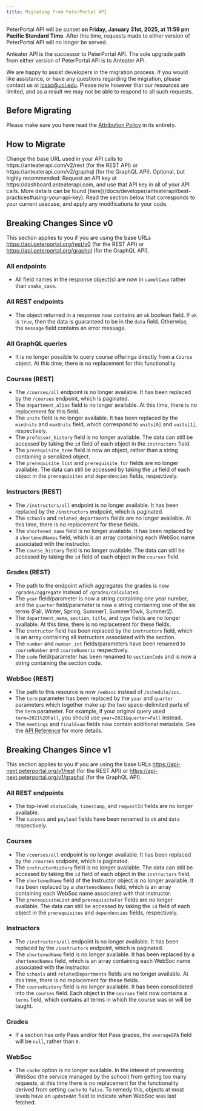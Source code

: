 ```yaml
---
title: Migrating from PeterPortal API
---
```



PeterPortal API will be sunset **on Friday, January 31st, 2025, at 11:59 pm Pacific Standard Time**. After this time, requests made to either version of PeterPortal API will no longer be served.

Anteater API is the successor to PeterPortal API. The sole upgrade path from either version of PeterPortal API is to Anteater API.

We are happy to assist developers in the migration process. If you would like assistance, or have any questions regarding the migration, please contact us at [icssc@uci.edu](mailto:icssc@uci.edu). Please note however that our resources are limited, and as a result we may not be able to respond to all such requests.

## Before Migrating

Please make sure you have read the [Attribution Policy](/docs/developer/anteaterapi/attribution-policy) in its entirety.

## How to Migrate

<Steps>
    <Step>
        Change the base URL used in your API calls to https://anteaterapi.com/v2/rest (for the REST API) or https://anteaterapi.com/v2/graphql (for the GraphQL API).
    </Step>
    <Step>
        Optional, but highly recommended: Request an API key at https://dashboard.anteaterapi.com, and use that API key in all of your API calls. More details can be found [here](/docs/developer/anteaterapi/best-practices#using-your-api-key).
    </Step>
    <Step>
        Read the section below that corresponds to your current usecase, and apply any modifications to your code.
    </Step>
</Steps>

## Breaking Changes Since v0

This section applies to you if you are using the base URLs https://api.peterportal.org/rest/v0 (for the REST API) or https://api.peterportal.org/graphql (for the GraphQL API).

### All endpoints
* All field names in the response object(s) are now in `camelCase` rather than `snake_case`.

### All REST endpoints
* The object returned in a response now contains an `ok` boolean field. If `ok` is `true`, then the data is guaranteed to be in the `data` field. Otherwise, the `message` field contains an error message.

### All GraphQL queries
* It is no longer possible to query course offerings directly from a `Course` object. At this time, there is no replacement for this functionality.

### Courses (REST)
* The `/courses/all` endpoint is no longer available. It has been replaced by the `/courses` endpoint, which is paginated.
* The `department_alias` field is no longer available. At this time, there is no replacement for this field.
* The `units` field is no longer available. It has been replaced by the `minUnits` and `maxUnits` field, which correspond to `units[0]` and `units[1]`, respectively.
* The `professor_history` field is no longer available. The data can still be accessed by taking the `id` field of each object in the `instructors` field.
* The `prerequisite_tree` field is now an object, rather than a string containing a serialized object.
* The `prerequisite_list` and `prerequisite_for` fields are no longer available. The data can still be accessed by taking the `id` field of each object in the `prerequisites` and `dependencies` fields, respectively.

### Instructors (REST)
* The `/instructors/all` endpoint is no longer available. It has been replaced by the `/instructors` endpoint, which is paginated.
* The `schools` and `related_departments` fields are no longer available. At this time, there is no replacement for these fields.
* The `shortened_name` field is no longer available. It has been replaced by a `shortenedNames` field, which is an array containing each WebSoc name associated with the instructor.
* The `course_history` field is no longer available. The data can still be accessed by taking the `id` field of each object in the `courses` field.

### Grades (REST)
* The path to the endpoint which aggregates the grades is now `/grades/aggregate` instead of `/grades/calculated`.
* The `year` field/parameter is now a string containing one year number, and the `quarter` field/parameter is now a string containing one of the six terms (Fall, Winter, Spring, Summer1, Summer10wk, Summer2).
* The `department_name`, `section`, `title`, and `type` fields are no longer available. At this time, there is no replacement for these fields.
* The `instructor` field has been replaced by the `instructors` field, which is an array containing all instructors associated with the section.
* The `number` and `number_int` fields/parameters have been renamed to `courseNumber` and `courseNumeric` respectively.
* The `code` field/parameter has been renamed to `sectionCode` and is now a string containing the section code.

### WebSoc (REST)
* The path to this resource is now `/websoc` instead of `/schedule/soc`.
* The `term` parameter has been replaced by the `year` and `quarter` parameters which together make up the two space-delimited parts of the `term` parameter. For example, if your original query used `term=2021%20Fall`, you should use `year=2021&quarter=Fall` instead.
* The `meetings` and `finalExam` fields now contain additional metadata. See the [API Reference](https://anteaterapi.com/reference#tag/websoc/GET/v2/rest/websoc) for more details.

## Breaking Changes Since v1

This section applies to you if you are using the base URLs https://api-next.peterportal.org/v1/rest (for the REST API) or https://api-next.peterportal.org/v1/graphql (for the GraphQL API).

### All REST endpoints
* The top-level `statusCode`, `timestamp`, and `requestId` fields are no longer available.
* The `success` and `payload` fields have been renamed to `ok` and `data` respectively.

### Courses
* The `/courses/all` endpoint is no longer available. It has been replaced by the `/courses` endpoint, which is paginated.
* The `instructorHistory` field is no longer available. The data can still be accessed by taking the `id` field of each object in the `instructors` field.
* The `shortenedName` field of the Instructor object is no longer available. It has been replaced by a `shortenedNames` field, which is an array containing each WebSoc name associated with that instructor.
* The `prerequisiteList` and `prerequisiteFor` fields are no longer available. The data can still be accessed by taking the `id` field of each object in the `prerequisites` and `dependencies` fields, respectively.

### Instructors
* The `/instructors/all` endpoint is no longer available. It has been replaced by the `/instructors` endpoint, which is paginated.
* The `shortenedName` field is no longer available. It has been replaced by a `shortenedNames` field, which is an array containing each WebSoc name associated with the instructor.
* The `schools` and `relatedDepartments` fields are no longer available. At this time, there is no replacement for these fields.
* The `courseHistory` field is no longer available. It has been consolidated into the `courses` field. Each object in the `courses` field now contains a `terms` field, which contains all terms in which the course was or will be taught.

### Grades
* If a section has only Pass and/or Not Pass grades, the `averageGPA` field will be `null`, rather than `0`.

### WebSoc
* The `cache` option is no longer available. In the interest of preventing WebSoc (the service managed by the school) from getting too many requests, at this time there is no replacement for the functionality derived from setting `cache` to `false`. To remedy this, objects at most levels have an `updatedAt` field to indicate when WebSoc was last fetched.
